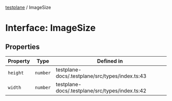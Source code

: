 [testplane](../README.mdx) / ImageSize

# Interface: ImageSize

## Properties

| Property | Type | Defined in |
| ------ | ------ | ------ |
| `height` | `number` | testplane-docs/.testplane/src/types/index.ts:43 |
| `width` | `number` | testplane-docs/.testplane/src/types/index.ts:42 |
